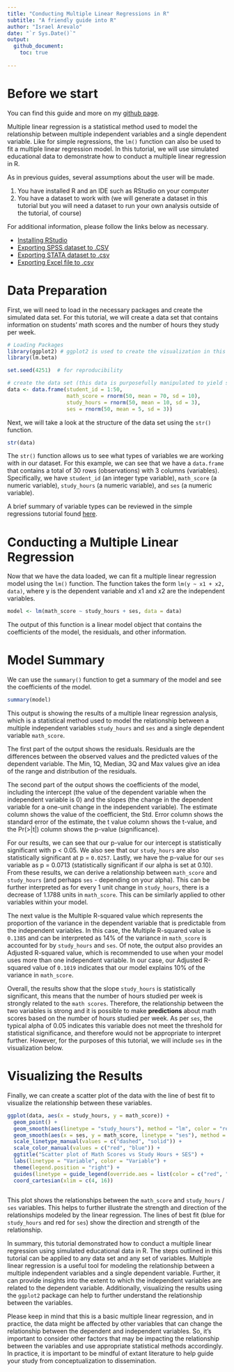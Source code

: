 ```yaml
---
title: "Conducting Multiple Linear Regressions in R"
subtitle: "A friendly guide into R"
author: "Israel Arevalo"
date: "`r Sys.Date()`"
output: 
  github_document:
    toc: true
    
---
```


# Before we start

You can find this guide and more on my [github page](https://github.com/israelarevalo/R-simple-statistics-tutorials).

Multiple linear regression is a statistical method used to model the relationship between multiple independent variables and a single dependent variable. Like for simple regressions, the `lm()` function can also be used to fit a multiple linear regression model. In this tutorial, we will use simulated educational data to demonstrate how to conduct a multiple linear regression in R.

As in previous guides, several assumptions about the user will be made.

1.  You have installed R and an IDE such as RStudio on your computer
2.  You have a dataset to work with (we will generate a dataset in this
    tutorial but you will need a dataset to run your own analysis
    outside of the tutorial, of course)

For additional information, please follow the links below as necessary.

- [Installing
  RStudio](https://rstudio-education.github.io/hopr/starting.html)
- [Exporting SPSS dataset to
  .CSV](https://www.ibm.com/docs/en/spss-statistics/beta?topic=files-exporting-datasets)
- [Exporting STATA dataset to
  .csv](https://stats.oarc.ucla.edu/stata/faq/how-do-i-export-stata-dta-files-to-comma-separated-files/)
- [Exporting Excel file to
  .csv](https://support.microsoft.com/en-us/office/import-or-export-text-txt-or-csv-files-5250ac4c-663c-47ce-937b-339e391393ba)

# Data Preparation

First, we will need to load in the necessary packages and create the simulated data set. For this tutorial, we will create a data set that contains information on students' math scores and the number of hours they study per week.

```r

# Loading Packages
library(ggplot2) # ggplot2 is used to create the visualization in this tutorial
library(lm.beta)


```


```r

set.seed(4251)  # for reproducibility

# create the data set (this data is purposefully manipulated to yield significant results for the purpose of the tutorial)
data <- data.frame(student_id = 1:50,
                   math_score = rnorm(50, mean = 70, sd = 10),
                   study_hours = rnorm(50, mean = 10, sd = 3),
                   ses = rnorm(50, mean = 5, sd = 3))

```

Next, we will take a look at the structure of the data set using the `str()` function.

```r

str(data)

```

The `str()` function allows us to see what types of variables we are working with in our dataset. For this example, we can see that we have a `data.frame` that contains a total of 30 rows (observations) with 3 columns (variables). Specifically, we have `student_id` (an integer type variable), `math_score` (a numeric variable), `study_hours` (a numeric variable), and `ses` (a numeric variable). 

A brief summary of variable types can be reviewed in the simple regressions tutorial found [here](https://github.com/israelarevalo/R-simple-statistics-tutorials/blob/main/SimpleRegression/simpleregression.md).

# Conducting a Multiple Linear Regression

Now that we have the data loaded, we can fit a multiple linear regression model using the `lm()` function. The function takes the form `lm(y ~ x1 + x2, data)`, where y is the dependent variable and x1 and x2 are the independent variables.

```r

model <- lm(math_score ~ study_hours + ses, data = data)

```

The output of this function is a linear model object that contains the coefficients of the model, the residuals, and other information.

# Model Summary

We can use the `summary()` function to get a summary of the model and see the coefficients of the model.

```r

summary(model)


```

This output is showing the results of a multiple linear regression analysis, which is a statistical method used to model the relationship between a multiple independent variables `study_hours` and `ses` and a single dependent variable `math_score`.

The first part of the output shows the residuals. Residuals are the differences between the observed values and the predicted values of the dependent variable. The Min, 1Q, Median, 3Q and Max values give an idea of the range and distribution of the residuals.

The second part of the output shows the coefficients of the model, including the intercept (the value of the dependent variable when the independent variable is 0) and the slopes (the change in the dependent variable for a one-unit change in the independent variable). The estimate column shows the value of the coefficient, the Std. Error column shows the standard error of the estimate, the t value column shows the t-value, and the Pr(>|t|) column shows the p-value (significance).

For our results, we can see that our p-value for our intercept is statistically significant with p < 0.05. We also see that our `study_hours` are also statistically significant at p = `0.0257`. Lastly, we have the p-value for our `ses` variable as p = 0.0713 (statistically significant if our alpha is set at 0.10). From these results, we can derive a relationship between `math_score` and `study_hours` (and perhaps `ses` - depending on your alpha). This can be further interpreted as for every 1 unit change in `study_hours`, there is a decrease of 1.1788 units in `math_score`. This can be similarly applied to other variables within your model.

The next value is the Multiple R-squared value which represents the proportion of the variance in the dependent variable that is predictable from the independent variables. In this case, the Multiple R-squared value is `0.1385` and can be interpreted as 14% of the variance in `math_score` is accounted for by `study_hours` and `ses`. Of note, the output also provides an Adjusted R-squared value, which is recommended to use when your model uses more than one independent variable. In our case, our Adjusted R-squared value of `0.1019` indicates that our model explains 10% of the variance in `math_score`.

Overall, the results show that the slope `study_hours` is statistically significant, this means that the number of hours studied per week is strongly related to the `math scores`. Therefore, the relationship between the two variables is strong and it is possible to make **predictions** about math scores based on the number of hours studied per week. As per `ses`, the typical alpha of 0.05 indicates this variable does not meet the threshold for statistical significance, and therefore would not be appropriate to interpret further. However, for the purposes of this tutorial, we will include `ses` in the visualization below.

# Visualizing the Results

Finally, we can create a scatter plot of the data with the line of best fit to visualize the relationship between these variables.

```r

ggplot(data, aes(x = study_hours, y = math_score)) +
  geom_point() +
  geom_smooth(aes(linetype = "study_hours"), method = "lm", color = "red") +
  geom_smooth(aes(x = ses, y = math_score, linetype = "ses"), method = "lm", color = "blue") +
  scale_linetype_manual(values = c("dashed", "solid")) +
  scale_color_manual(values = c("red", "blue")) +
  ggtitle("Scatter plot of Math Scores vs Study Hours + SES") +
  labs(linetype = "Variable", color = "Variable") +
  theme(legend.position = "right") +
  guides(linetype = guide_legend(override.aes = list(color = c("red", "blue")))) +
  coord_cartesian(xlim = c(4, 16))



```

This plot shows the relationships between the `math_score` and `study_hours` / `ses` variables. This helps to further illustrate the strength and direction of the relationships modeled by the linear regression. The lines of best fit (blue for `study_hours` and red for `ses`) show the direction and strength of the relationship.

In summary, this tutorial demonstrated how to conduct a multiple linear regression using simulated educational data in R. The steps outlined in this tutorial can be applied to any data set and any set of variables. Multiple linear regression is a useful tool for modeling the relationship between a multiple independent variables and a single dependent variable. Further, it can provide insights into the extent to which the independent variables are related to the dependent variable. Additionally, visualizing the results using the `ggplot2` package can help to further understand the relationship between the variables.

Please keep in mind that this is a basic multiple linear regression, and in practice, the data might be affected by other variables that can change the relationship between the dependent and independent variables. So, it's important to consider other factors that may be impacting the relationship between the variables and use appropriate statistical methods accordingly. In practice, it is important to be mindful of extant literature to help guide your study from conceptualization to dissemination.
